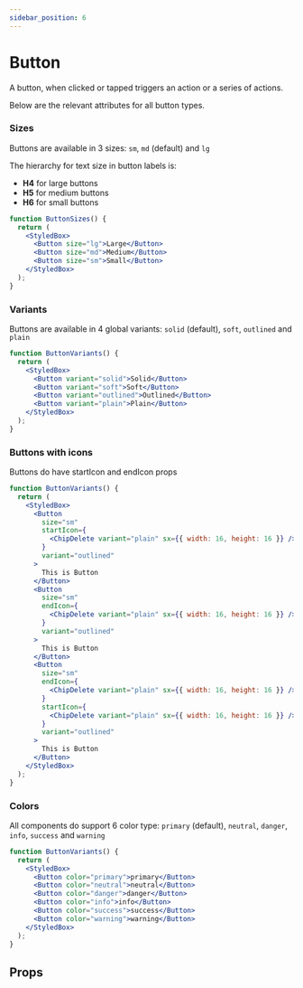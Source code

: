 ```yaml
---
sidebar_position: 6
---
```



# Button

A button, when clicked or tapped triggers an action or a series of actions.

Below are the relevant attributes for all button types.

### Sizes

Buttons are available in 3 sizes: `sm`, `md` (default) and `lg`

The hierarchy for text size in button labels is:

- **H4** for large buttons
- **H5** for medium buttons
- **H6** for small buttons

```jsx live
function ButtonSizes() {
  return (
    <StyledBox>
      <Button size="lg">Large</Button>
      <Button size="md">Medium</Button>
      <Button size="sm">Small</Button>
    </StyledBox>
  );
}
```

### Variants

Buttons are available in 4 global variants: `solid` (default), `soft`, `outlined` and `plain`

```jsx live
function ButtonVariants() {
  return (
    <StyledBox>
      <Button variant="solid">Solid</Button>
      <Button variant="soft">Soft</Button>
      <Button variant="outlined">Outlined</Button>
      <Button variant="plain">Plain</Button>
    </StyledBox>
  );
}
```

### Buttons with icons

Buttons do have startIcon and endIcon props

```jsx live
function ButtonVariants() {
  return (
    <StyledBox>
      <Button
        size="sm"
        startIcon={
          <ChipDelete variant="plain" sx={{ width: 16, height: 16 }} />
        }
        variant="outlined"
      >
        This is Button
      </Button>
      <Button
        size="sm"
        endIcon={
          <ChipDelete variant="plain" sx={{ width: 16, height: 16 }} />
        }
        variant="outlined"
      >
        This is Button
      </Button>
      <Button
        size="sm"
        endIcon={
          <ChipDelete variant="plain" sx={{ width: 16, height: 16 }} />
        }
        startIcon={
          <ChipDelete variant="plain" sx={{ width: 16, height: 16 }} />
        }
        variant="outlined"
      >
        This is Button
      </Button>
    </StyledBox>
  );
}
```

### Colors

All components do support 6 color type: `primary` (default), `neutral`, `danger`, `info`, `success` and `warning`

```jsx live
function ButtonVariants() {
  return (
    <StyledBox>
      <Button color="primary">primary</Button>
      <Button color="neutral">neutral</Button>
      <Button color="danger">danger</Button>
      <Button color="info">info</Button>
      <Button color="success">success</Button>
      <Button color="warning">warning</Button>
    </StyledBox>
  );
}
```

## Props

<PropsTable name="Button" />
